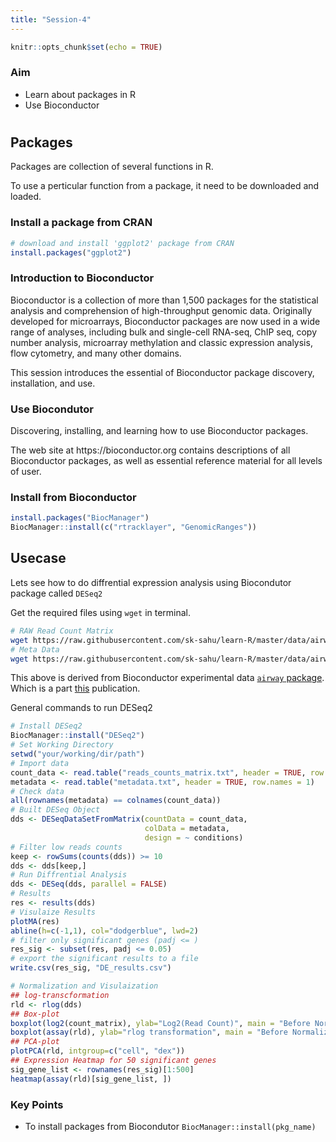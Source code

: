 ```yaml
---
title: "Session-4"
---
```


```r
knitr::opts_chunk$set(echo = TRUE)
```

### Aim { .session-start }
* Learn about packages in R
* Use Bioconductor

#
#

## Packages

Packages are collection of several functions in R.

To use a perticular function from a package, it need to be downloaded and loaded.

### Install a package from CRAN
```r
# download and install 'ggplot2' package from CRAN
install.packages("ggplot2")
```

### Introduction to Bioconductor
Bioconductor is a collection of more than 1,500 packages for the statistical analysis and comprehension of high-throughput genomic data. Originally developed for microarrays, Bioconductor packages are now used in a wide range of analyses, including bulk and single-cell RNA-seq, ChIP seq, copy number analysis, microarray methylation and classic expression analysis, flow cytometry, and many other domains.

This session introduces the essential of Bioconductor package discovery, installation, and use.

### Use Biocondutor
Discovering, installing, and learning how to use Bioconductor packages.

The web site at https://bioconductor.org contains descriptions of all Bioconductor packages, as well as essential reference material for all levels of user.

### Install from Bioconductor
```r
install.packages("BiocManager")
BiocManager::install(c("rtracklayer", "GenomicRanges"))
```

## Usecase
Lets see how to do diffrential expression analysis using Biocondutor package called `DESeq2`

Get the required files using `wget` in terminal.
```bash
# RAW Read Count Matrix
wget https://raw.githubusercontent.com/sk-sahu/learn-R/master/data/airway_count_matrix.txt
# Meta Data
wget https://raw.githubusercontent.com/sk-sahu/learn-R/master/data/airway_metadata.txt
```

This above is derived from Bioconductor experimental data [`airway` package](https://bioconductor.org/packages/release/data/experiment/html/airway.html). Which is a part [this](http://www.ncbi.nlm.nih.gov/pubmed/24926665) publication.

General commands to run DESeq2
```r
# Install DESeq2
BiocManager::install("DESeq2")
# Set Working Directory
setwd("your/working/dir/path")
# Import data
count_data <- read.table("reads_counts_matrix.txt", header = TRUE, row.names = 1)
metadata <- read.table("metadata.txt", header = TRUE, row.names = 1)
# Check data
all(rownames(metadata) == colnames(count_data))
# Built DESeq Object
dds <- DESeqDataSetFromMatrix(countData = count_data,
                              colData = metadata,
                              design = ~ conditions)
# Filter low reads counts
keep <- rowSums(counts(dds)) >= 10
dds <- dds[keep,]
# Run Diffrential Analysis
dds <- DESeq(dds, parallel = FALSE)
# Results
res <- results(dds)
# Visulaize Results
plotMA(res)
abline(h=c(-1,1), col="dodgerblue", lwd=2)
# filter only significant genes (padj <= )
res_sig <- subset(res, padj <= 0.05)
# export the significant results to a file
write.csv(res_sig, "DE_results.csv")

# Normalization and Visulaization
## log-transcformation
rld <- rlog(dds)
## Box-plot
boxplot(log2(count_matrix), ylab="Log2(Read Count)", main = "Before Normalization",las=2)
boxplot(assay(rld), ylab="rlog transformation", main = "Before Normalization",las=2)
## PCA-plot
plotPCA(rld, intgroup=c("cell", "dex"))
## Expression Heatmap for 50 significant genes
sig_gene_list <- rownames(res_sig)[1:500]
heatmap(assay(rld)[sig_gene_list, ])
```

### Key Points { .session-end }
* To install packages from Biocondutor `BiocManager::install(pkg_name)`
